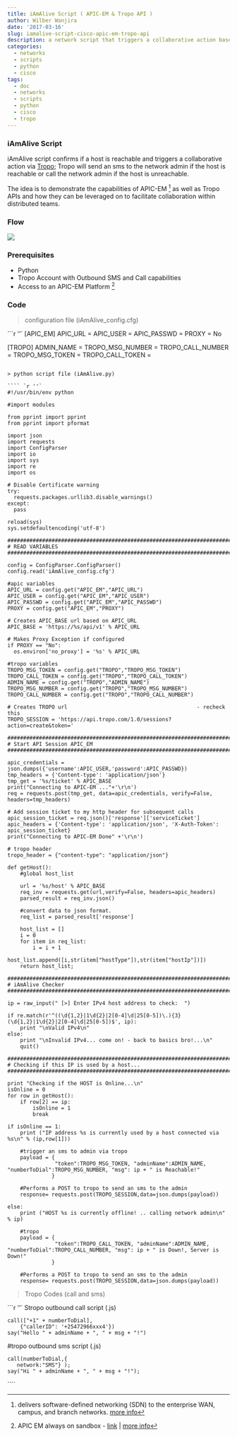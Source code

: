 ```yaml
---
title: iAmAlive Script ( APIC-EM & Tropo API )
author: Wilber Wanjira
date: '2017-03-16'
slug: iamalive-script-cisco-apic-em-tropo-api
description: a network script that triggers a collaborative action based on whether a host is reachable or not.
categories:
  - networks
  - scripts
  - python
  - cisco
tags:
  - doc
  - networks
  - scripts
  - python
  - cisco
  - tropo
---
```


### iAmAlive Script

iAmAlive script confirms if a host is reachable and triggers a collaborative action via [Tropo](https://www.tropo.com/); Tropo will send an sms to the network admin if the host is reachable or call the network admin if the host is unreachable.

The idea is to demonstrate the capabilities of APIC-EM [^1] as well as Tropo APIs and how they can be leveraged on to facilitate collaboration within distributed teams.

### Flow


![](/img/iamalive.png)


### Prerequisites

* Python
* Tropo Account with Outbound SMS and Call capabilities
* Access to an APIC-EM Platform [^2]


### Code

> configuration file (iAmAlive_config.cfg)

```` `r ''`
[APIC_EM]
APIC_URL = 
APIC_USER = 
APIC_PASSWD = 
PROXY = No

[TROPO]
ADMIN_NAME = 
TROPO_MSG_NUMBER = 
TROPO_CALL_NUMBER = 
TROPO_MSG_TOKEN = 
TROPO_CALL_TOKEN = 
````

> python script file (iAmAlive.py)

```` `r ''`
#!/usr/bin/env python

#import modules

from pprint import pprint
from pprint import pformat

import json
import requests
import ConfigParser
import io
import sys
import re
import os

# Disable Certificate warning
try:
  requests.packages.urllib3.disable_warnings()
except:
  pass

reload(sys)
sys.setdefaultencoding('utf-8')

##############################################################################
# READ VARIABLES
##############################################################################

config = ConfigParser.ConfigParser()
config.read('iAmAlive_config.cfg')

#apic variables
APIC_URL = config.get("APIC_EM","APIC_URL")
APIC_USER = config.get("APIC_EM","APIC_USER")
APIC_PASSWD = config.get("APIC_EM","APIC_PASSWD")
PROXY = config.get("APIC_EM","PROXY")

# Creates APIC_BASE url based on APIC_URL
APIC_BASE = 'https://%s/api/v1' % APIC_URL

# Makes Proxy Exception if configured 
if PROXY == "No":
  os.environ['no_proxy'] = '%s' % APIC_URL

#tropo variables
TROPO_MSG_TOKEN = config.get("TROPO","TROPO_MSG_TOKEN")
TROPO_CALL_TOKEN = config.get("TROPO","TROPO_CALL_TOKEN")
ADMIN_NAME = config.get("TROPO","ADMIN_NAME")
TROPO_MSG_NUMBER = config.get("TROPO","TROPO_MSG_NUMBER")
TROPO_CALL_NUMBER = config.get("TROPO","TROPO_CALL_NUMBER")

# Creates TROPO url                                         - recheck this 
TROPO_SESSION = 'https://api.tropo.com/1.0/sessions?action=create&token='

##############################################################################
# Start API Session APIC_EM
##############################################################################

apic_credentials = json.dumps({'username':APIC_USER,'password':APIC_PASSWD})
tmp_headers = {'Content-type': 'application/json'}
tmp_get = '%s/ticket' % APIC_BASE
print("Connecting to APIC-EM ..."+'\r\n')
req = requests.post(tmp_get, data=apic_credentials, verify=False, headers=tmp_headers)

# Add session ticket to my http header for subsequent calls
apic_session_ticket = req.json()['response']['serviceTicket']
apic_headers = {'Content-type': 'application/json', 'X-Auth-Token': apic_session_ticket}
print("Connecting to APIC-EM Done" +'\r\n')

# tropo header
tropo_header = {"content-type": "application/json"}

def getHost():
    #global host_list

    url = '%s/host' % APIC_BASE
    req_inv = requests.get(url,verify=False, headers=apic_headers)
    parsed_result = req_inv.json()
    
    #convert data to json format.
    req_list = parsed_result['response']
    
    host_list = []
    i = 0
    for item in req_list:
        i = i + 1
        host_list.append([i,str(item["hostType"]),str(item["hostIp"])])
    return host_list;

##############################################################################
# iAmAlive Checker
##############################################################################

ip = raw_input(" [>] Enter IPv4 host address to check:  ")

if re.match(r'^((\d{1,2}|1\d{2}|2[0-4]\d|25[0-5])\.){3}(\d{1,2}|1\d{2}|2[0-4]\d|25[0-5])$', ip):  
    print "\nValid IPv4\n"  
else:
    print "\nInvalid IPv4... come on! - back to basics bro!...\n"
    quit()
    
##############################################################################
# Checking if this IP is used by a host...
##############################################################################

print "Checking if the HOST is Online...\n"
isOnline = 0
for row in getHost():
    if row[2] == ip:
        isOnline = 1
        break

if isOnline == 1:
    print ("IP address %s is currently used by a host connected via %s\n" % (ip,row[1]))
    
    #trigger an sms to admin via tropo
    payload = {
               "token":TROPO_MSG_TOKEN, "adminName":ADMIN_NAME, "numberToDial":TROPO_MSG_NUMBER, "msg": ip + " is Reachable!"
              }
    
    #Performs a POST to tropo to send an sms to the admin
    response= requests.post(TROPO_SESSION,data=json.dumps(payload))
    
else:
    print ("HOST %s is currently offline! .. calling network admin\n" % ip)

    #tropo 
    payload = {
               "token":TROPO_CALL_TOKEN, "adminName":ADMIN_NAME, "numberToDial":TROPO_CALL_NUMBER, "msg": ip + " is Down!, Server is Down!"
              }
    
    #Performs a POST to tropo to send an sms to the admin
    response= requests.post(TROPO_SESSION,data=json.dumps(payload))
````
> Tropo Codes (call and sms)

```` `r ''`
Stropo outbound call script (.js)

    call(["+1" + numberToDial], 
        {"callerID": '+25472966xxx4'})
    say("Hello " + adminName + ", " + msg + "!")

#tropo outbound sms script (.js)

    call(numberToDial,{
       network:"SMS"} );
    say("Hi " + adminName + ", " + msg + "!");
````


[^1]:delivers software-defined networking (SDN) to the enterprise WAN, campus, and branch networks. [more info](https://www.cisco.com/c/en/us/products/cloud-systems-management/application-policy-infrastructure-controller-enterprise-module/index.html)

[^2]:APIC EM always on sandbox - [link](https://sandboxapic.cisco.com) | [more info](https://developer.cisco.com/site/networking/)